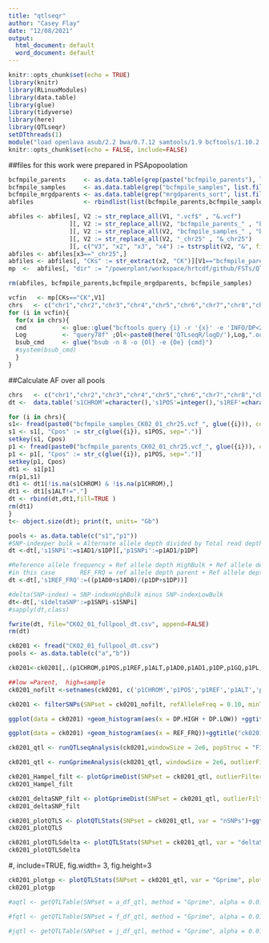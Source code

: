 ```yaml
---
title: "qtlseqr"
author: "Casey Flay"
date: "12/08/2021"
output:
  html_document: default
  word_document: default
---
```


```r
knitr::opts_chunk$set(echo = TRUE)
library(knitr)
library(RLinuxModules)
library(data.table)
library(glue)
library(tidyverse)
library(here)
library(QTLseqr)
setDTthreads(1)
module("load openlava asub/2.2 bwa/0.7.12 samtools/1.9 bcftools/1.10.2 perlbrew/0.76")
knitr::opts_chunk$set(echo = FALSE, include=FALSE)
```

##files for this work were prepared in PSApopoolation
```r
bcfmpile_parents     <- as.data.table(grep(paste("bcfmpile_parents"), list.files(path="."), invert=FALSE, value=TRUE))
bcfmpile_samples     <- as.data.table(grep("bcfmpile_samples", list.files(path="."), invert=FALSE, value=TRUE))
bcfmpile_mrgdparents <- as.data.table(grep("mrgdparents_sort", list.files(path="."), invert=FALSE, value=TRUE))
abfiles              <- rbindlist(list(bcfmpile_parents,bcfmpile_samples,bcfmpile_mrgdparents))

abfiles <- abfiles[, V2 := str_replace_all(V1, ".vcf$" , "&.vcf")
                 ][, V2 := str_replace_all(V2, "bcfmpile_parents_" , "bcfmpile_parents_&")
                 ][, V2 := str_replace_all(V2, "bcfmpile_samples_" , "bcfmpile_samples_&")
                 ][, V2 := str_replace_all(V2, "_chr25" , "&_chr25")
                 ][, c("V3", "x2", "x3", "x4") := tstrsplit(V2, "&", fixed=TRUE)]
abfiles <- abfiles[x3=="_chr25",]
abfiles <- abfiles[, "CKs" := str_extract(x2, "CK")][V1=="bcfmpile_parents_Russell_chr25.vcf", CKs := "CK"]
mp  <-  abfiles[, "dir" := "/powerplant/workspace/hrtcdf/github/FSTs/QTLseqR/"]

rm(abfiles, bcfmpile_parents,bcfmpile_mrgdparents, bcfmpile_samples)
```

```r
vcfin   <- mp[CKs=="CK",V1]
chrs   <- c("chr1","chr2","chr3","chr4","chr5","chr6","chr7","chr8","chr9","chr10","chr11","chr12","chr13","chr14","chr15","chr16","chr17","chr18","chr19","chr20","chr21","chr22","chr23","chr24","chr25","chr26","chr27","chr28","chr29")
for (i in vcfin){
  for(x in chrs){
  cmd          <- glue::glue("bcftools query {i} -r '{x}' -e 'INFO/DP<20 || INFO/DP>150' -f '[[%CHROM]]\t%POS\t%REF\t%ALT\t%AD{{0}}\t%AD{{1}}\t%DP[[\t%GQ\t%PL]] \n' -o {i}_{x}")
  Log          <- "query78f" ;Ol<-paste0(here('QTLseqR/logD/'),Log,".out");Oe<-paste0(here('QTLseqR/logD/'),Log,".err")
  bsub_cmd     <- glue("bsub -n 8 -o {Ol} -e {Oe} {cmd}")
  #system(bsub_cmd)
  }
}
```

##Calculate AF over all pools
```r
chrs   <- c("chr1","chr2","chr3","chr4","chr5","chr6","chr7","chr8","chr9","chr10","chr11","chr12","chr13","chr14","chr15","chr16","chr17","chr18","chr19","chr20","chr21","chr22","chr23","chr24","chr25","chr26","chr27","chr28","chr29")
dt <-  data.table('s1CHROM'=character(),'s1POS'=integer(),'s1REF'=character(),'s1ALT'=character(),'s1AD0'=integer(),'s1AD1'=integer(),'s1DP'=integer(),'s1GQ'=character(),'s1PL'=character(),'p1CHROM'=character(),'p1POS'=integer(),'p1REF'=character(),'p1ALT'=character(),'p1AD0'=integer(),'p1AD1'=integer(),'p1DP'=integer(),'p1GQ'=character(),'p1PL'=character(),'Cpos'==integer())

for (i in chrs){
s1<- fread(paste0("bcfmpile_samples_CK02_01_chr25.vcf_", glue({i})), col.names = c('s1CHROM','s1POS','s1REF','s1ALT','s1AD0','s1AD1','s1DP','s1GQ','s1PL'))
s1 <- s1[, "Cpos" := str_c(glue({i}), s1POS, sep=".")]
setkey(s1, Cpos)
p1 <- fread(paste0("bcfmpile_parents_CK02_01_chr25.vcf_", glue({i})), col.names = c('p1CHROM','p1POS','p1REF','p1ALT','p1AD0','p1AD1','p1DP','p1GQ','p1PL'))
p1 <- p1[, "Cpos" := str_c(glue({i}), p1POS, sep=".")]
setkey(p1, Cpos)
dt1 <- s1[p1]
rm(p1,s1)
dt1 <- dt1[!is.na(s1CHROM) & !is.na(p1CHROM),]
dt1 <- dt1[s1ALT!="."]
dt <- rbind(dt,dt1,fill=TRUE )
rm(dt1)
}
t<- object.size(dt); print(t, units= "Gb") 

pools <- as.data.table(c("s1","p1"))
#SNP-indexper bulk = Alternate allele depth divided by Total read depth
dt <-dt[,'s1SNPi':=s1AD1/s1DP][,'p1SNPi':=p1AD1/p1DP]

#Reference allele frequency = Ref allele depth HighBulk + Ref allele depth LowBulk divided by the Total read depth for both bulks
#in this case       REF_FRQ = ref allele depth parent + Ref allele depth xMalePool/  DPrussell + DPxMalePool
dt <-dt[,'s1REF_FRQ':=((p1AD0+s1AD0)/(p1DP+s1DP))]

#delta(SNP-index) = SNP-indexHighBulk minus SNP-indexLowBulk
dt<-dt[,'s1deltaSNP':=p1SNPi-s1SNPi]
#sapply(dt,class)

fwrite(dt, file="CK02_01_fullpool_dt.csv", append=FALSE)
rm(dt)
```

```r
ck0201 <- fread("CK02_01_fullpool_dt.csv")
pools <- as.data.table(c("a","b"))

ck0201<-ck0201[,.(p1CHROM,p1POS,p1REF,p1ALT,p1AD0,p1AD1,p1DP,p1GQ,p1PL,p1SNPi,s1POS,s1REF,s1ALT,s1AD0,s1AD1,s1DP,s1GQ,s1PL,s1SNPi,s1deltaSNP,s1REF_FRQ)]

##low =Parent,  high=sample
ck0201_nofilt <-setnames(ck0201, c('p1CHROM','p1POS','p1REF','p1ALT','p1AD0','p1AD1','p1DP','p1GQ','p1PL','p1SNPi','s1AD0','s1AD1','s1DP','s1GQ','s1PL','s1SNPi','s1REF_FRQ','s1deltaSNP'), c('CHROM','POS','REF','ALT','AD_REF.LOW','AD_ALT.LOW','DP.LOW','GQ.LOW','PL.LOW','SNPindex.LOW','AD_REF.HIGH','AD_ALT.HIGH','DP.HIGH','GQ.HIGH','PL.HIGH','SNPindex.HIGH','REF_FRQ','deltaSNP'))
```

```r
ck0201 <- filterSNPs(SNPset = ck0201_nofilt, refAlleleFreq = 0.10, minTotalDepth = 40, maxTotalDepth = 85, depthDifference = 100, minSampleDepth = 10, minGQ = 100, verbose = TRUE)

```

```r
ggplot(data = ck0201) +geom_histogram(aes(x = DP.HIGH + DP.LOW)) +ggtitle("ck0201") #+xlim(0,1000)
```

```r
ggplot(data = ck0201) +geom_histogram(aes(x = REF_FRQ))+ggtitle("ck0201")
```


```r
ck0201_qtl <- runQTLseqAnalysis(ck0201,windowSize = 2e6, popStruc = "F1", bulkSize = c(5,38), replications = 10000, intervals = c(95, 99))
```

```r
ck0201_qtl <- runGprimeAnalysis(ck0201_qtl, windowSize = 2e6, outlierFilter = "deltaSNP", filterThreshold = 0.4)
```

```r
ck0201_Hampel_filt <- plotGprimeDist(SNPset = ck0201_qtl, outlierFilter = "Hampel")+ggtitle("ck0201")
ck0201_Hampel_filt
```

```r
ck0201_deltaSNP_filt <- plotGprimeDist(SNPset = ck0201_qtl, outlierFilter = "deltaSNP", filterThreshold = 0.4) +ggtitle("a90%m")
ck0201_deltaSNP_filt
```

```r
ck0201_plotQTLS <- plotQTLStats(SNPset = ck0201_qtl, var = "nSNPs")+ggtitle("CK02_01")
ck0201_plotQTLS
```


```r
ck0201_plotQTLSdelta <- plotQTLStats(SNPset = ck0201_qtl, var = "deltaSNP", plotIntervals = TRUE)+ggtitle("CK02_01")
ck0201_plotQTLSdelta
```
#, include=TRUE, fig.width= 3, fig.height=3
```r
ck0201_plotgp <- plotQTLStats(SNPset = ck0201_qtl, var = "Gprime", plotThreshold = TRUE, q = 0.01)+ggtitle("CK02_01")
ck0201_plotgp
```

```r
#aqtl <- getQTLTable(SNPset = a_df_qtl, method = "Gprime", alpha = 0.01, export=FALSE)

#fqtl <- getQTLTable(SNPset = f_df_qtl, method = "Gprime", alpha = 0.01, export=FALSE)

#jqtl <- getQTLTable(SNPset = j_df_qtl, method = "Gprime", alpha = 0.01, export=FALSE)
```

